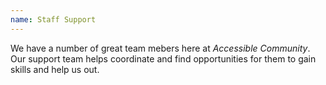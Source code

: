 ```yaml
---
name: Staff Support
---
```


We have a number of great team mebers here at *Accessible Community*. Our support team helps coordinate and find opportunities for them to gain skills and help us out.
